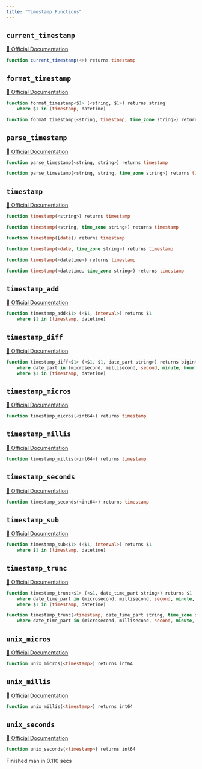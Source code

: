 ```yaml
---
title: "Timestamp Functions"
---
```


## `current_timestamp`
[🔗 Official Documentation](https://cloud.google.com/bigquery/docs/reference/standard-sql/timestamp_functions#current_timestamp)

```sql
function current_timestamp(<>) returns timestamp
```


## `format_timestamp`
[🔗 Official Documentation](https://cloud.google.com/bigquery/docs/reference/standard-sql/timestamp_functions#format_timestamp)

```sql
function format_timestamp<$1> (<string, $1>) returns string
	where $1 in (timestamp, datetime)
```


```sql
function format_timestamp(<string, timestamp, time_zone string>) returns string
```


## `parse_timestamp`
[🔗 Official Documentation](https://cloud.google.com/bigquery/docs/reference/standard-sql/timestamp_functions#parse_timestamp)

```sql
function parse_timestamp(<string, string>) returns timestamp
```


```sql
function parse_timestamp(<string, string, time_zone string>) returns timestamp
```


## `timestamp`
[🔗 Official Documentation](https://cloud.google.com/bigquery/docs/reference/standard-sql/timestamp_functions#timestamp)

```sql
function timestamp(<string>) returns timestamp
```


```sql
function timestamp(<string, time_zone string>) returns timestamp
```


```sql
function timestamp([date]) returns timestamp
```


```sql
function timestamp(<date, time_zone string>) returns timestamp
```


```sql
function timestamp(<datetime>) returns timestamp
```


```sql
function timestamp(<datetime, time_zone string>) returns timestamp
```


## `timestamp_add`
[🔗 Official Documentation](https://cloud.google.com/bigquery/docs/reference/standard-sql/timestamp_functions#timestamp_add)

```sql
function timestamp_add<$1> (<$1, interval>) returns $1
	where $1 in (timestamp, datetime)
```


## `timestamp_diff`
[🔗 Official Documentation](https://cloud.google.com/bigquery/docs/reference/standard-sql/timestamp_functions#timestamp_diff)

```sql
function timestamp_diff<$1> (<$1, $1, date_part string>) returns bigint
	where date_part in (microsecond, millisecond, second, minute, hour, day, week, month, quarter, year)
	where $1 in (timestamp, datetime)
```


## `timestamp_micros`
[🔗 Official Documentation](https://cloud.google.com/bigquery/docs/reference/standard-sql/timestamp_functions#timestamp_micros)

```sql
function timestamp_micros(<int64>) returns timestamp
```


## `timestamp_millis`
[🔗 Official Documentation](https://cloud.google.com/bigquery/docs/reference/standard-sql/timestamp_functions#timestamp_millis)

```sql
function timestamp_millis(<int64>) returns timestamp
```


## `timestamp_seconds`
[🔗 Official Documentation](https://cloud.google.com/bigquery/docs/reference/standard-sql/timestamp_functions#timestamp_seconds)

```sql
function timestamp_seconds(<int64>) returns timestamp
```


## `timestamp_sub`
[🔗 Official Documentation](https://cloud.google.com/bigquery/docs/reference/standard-sql/timestamp_functions#timestamp_sub)

```sql
function timestamp_sub<$1> (<$1, interval>) returns $1
	where $1 in (timestamp, datetime)
```


## `timestamp_trunc`
[🔗 Official Documentation](https://cloud.google.com/bigquery/docs/reference/standard-sql/timestamp_functions#timestamp_trunc)

```sql
function timestamp_trunc<$1> (<$1, date_time_part string>) returns $1
	where date_time_part in (microsecond, millisecond, second, minute, hour, day, week, week(monday), week(tuesday), week(wednesday), week(thursday), week(friday), week(saturday), week(sunday), isoweek, month, quarter, year, isoyear)
	where $1 in (timestamp, datetime)
```


```sql
function timestamp_trunc(<timestamp, date_time_part string, time_zone string>) returns timestamp
	where date_time_part in (microsecond, millisecond, second, minute, hour, day, week, week(monday), week(tuesday), week(wednesday), week(thursday), week(friday), week(saturday), week(sunday), isoweek, month, quarter, year, isoyear)
```


## `unix_micros`
[🔗 Official Documentation](https://cloud.google.com/bigquery/docs/reference/standard-sql/timestamp_functions#unix_micros)

```sql
function unix_micros(<timestamp>) returns int64
```


## `unix_millis`
[🔗 Official Documentation](https://cloud.google.com/bigquery/docs/reference/standard-sql/timestamp_functions#unix_millis)

```sql
function unix_millis(<timestamp>) returns int64
```


## `unix_seconds`
[🔗 Official Documentation](https://cloud.google.com/bigquery/docs/reference/standard-sql/timestamp_functions#unix_seconds)

```sql
function unix_seconds(<timestamp>) returns int64
```


   Finished man in 0.110 secs

